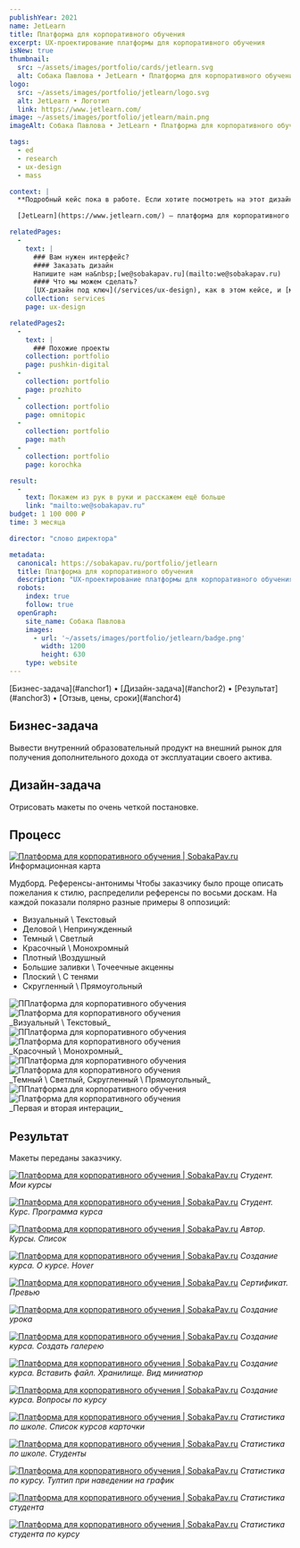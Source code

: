 ```yaml
---
publishYear: 2021
name: JetLearn
title: Платформа для корпоративного обучения
excerpt: UX-проектирование платформы для корпоративного обучения
isNew: true
thumbnail:
  src: ~/assets/images/portfolio/cards/jetlearn.svg
  alt: Собака Павлова • JetLearn • Платформа для корпоративного обучения
logo:
  src: ~/assets/images/portfolio/jetlearn/logo.svg
  alt: JetLearn • Логотип
  link: https://www.jetlearn.com/
image: ~/assets/images/portfolio/jetlearn/main.png
imageAlt: Собака Павлова • JetLearn • Платформа для корпоративного обучения

tags:
  - ed
  - research
  - ux-design
  - mass

context: |
  **Подробный кейс пока в работе. Если хотите посмотреть на этот дизайн в деталях, пишите нам на [we@sobakapav.ru](mailto:we@sobakapav.ru)**

  [JetLearn](https://www.jetlearn.com/) — платформа для корпоративного обучения.

relatedPages:
  -
    text: |
      ### Вам нужен интерфейс?
      #### Заказать дизайн
      Напишите нам на&nbsp;[we@sobakapav.ru](mailto:we@sobakapav.ru) 
      #### Что мы можем сделать?
      [UX-дизайн под ключ](/services/ux-design), как в этом кейсе, и [многое другое](/services). 
    collection: services
    page: ux-design

relatedPages2:
  -
    text: |
      ### Похожие проекты
    collection: portfolio
    page: pushkin-digital
  - 
    collection: portfolio
    page: prozhito
  - 
    collection: portfolio
    page: omnitopic
  - 
    collection: portfolio
    page: math
  - 
    collection: portfolio
    page: korochka

result:
  -
    text: Покажем из рук в руки и расскажем ещё больше
    link: "mailto:we@sobakapav.ru"
budget: 1 100 000 ₽
time: 3 месяца

director: "слово директора"

metadata:
  canonical: https://sobakapav.ru/portfolio/jetlearn
  title: Платформа для корпоративного обучения
  description: "UX-проектирование платформы для корпоративного обучения"
  robots:
    index: true
    follow: true
  openGraph:
    site_name: Собака Павлова
    images:
      - url: '~/assets/images/portfolio/jetlearn/badge.png'
        width: 1200
        height: 630
    type: website
---
```


<TOC>
[Бизнес-задача](#anchor1) • [Дизайн-задача](#anchor2) • [Результат](#anchor3) • [Отзыв, цены, сроки](#anchor4)
</TOC>

## <a name="anchor1" />Бизнес-задача

Вывести внутренний образовательный продукт на внешний рынок для получения дополнительного дохода от эксплуатации своего актива.

## <a name="anchor2" />Дизайн-задача

Отрисовать макеты по очень четкой постановке.

## <a name="anchor3" />Процесс

<a href="/images/portfolio/jetlearn/1.png" target="_blank">![Платформа для корпоративного обучения | SobakaPav.ru](~/assets/images/portfolio/jetlearn/1.png)</a>
<emp>Информационная карта</emp>

Мудборд. 
Референсы-антонимы
Чтобы заказчику было проще описать пожелания к стилю, распределили референсы по восьми доскам. На каждой показали полярно разные примеры
8 оппозиций:
- Визуальный \ Текстовый
- Деловой \ Непринужденный
- Темный \ Светлый
- Красочный \ Монохромный
- Плотный \Воздушный
- Большие заливки \ Точеечные акценны
- Плоский \ С тенями
- Скругленный \ Прямоугольный

<div class="flex gap-2 flex-wrap"> <Image src="~/assets/images/portfolio/jetlearn/2.png" alt="ППлатформа для корпоративного обучения" class="min-w-72 grow shrink basis-0"/> <Image src="~/assets/images/portfolio/jetlearn/3.png" alt="Платформа для корпоративного обучения" class="min-w-72 grow shrink basis-0" /></div>
_Визуальный \ Текстовый_

<div class="flex gap-2 flex-wrap"> <Image src="~/assets/images/portfolio/jetlearn/4.png" alt="ППлатформа для корпоративного обучения" class="min-w-72 grow shrink basis-0"/> <Image src="~/assets/images/portfolio/jetlearn/5.png" alt="Платформа для корпоративного обучения" class="min-w-72 grow shrink basis-0" /></div>
_Красочный \ Монохромный_

<div class="flex gap-2 flex-wrap"> <Image src="~/assets/images/portfolio/jetlearn/6.png" alt="ППлатформа для корпоративного обучения" class="min-w-72 grow shrink basis-0"/> <Image src="~/assets/images/portfolio/jetlearn/7.png" alt="Платформа для корпоративного обучения" class="min-w-72 grow shrink basis-0" /></div>
_Темный \ Светлый, Скругленный \ Прямоугольный_

<div class="flex gap-2 flex-wrap"> <Image src="~/assets/images/portfolio/jetlearn/8.png" alt="ППлатформа для корпоративного обучения" class="min-w-72 grow shrink basis-0"/> <Image src="~/assets/images/portfolio/jetlearn/9.png" alt="Платформа для корпоративного обучения" class="min-w-72 grow shrink basis-0" /></div>
_Первая и вторая интерации_

## <a name="anchor4" />Результат

Макеты переданы заказчику.

<a href="/images/portfolio/jetlearn/10.png" target="_blank">![Платформа для корпоративного обучения | SobakaPav.ru](~/assets/images/portfolio/jetlearn/10.png)</a>
<em>Студент. Мои курсы</em>

<a href="/images/portfolio/jetlearn/11.png" target="_blank">![Платформа для корпоративного обучения | SobakaPav.ru](~/assets/images/portfolio/jetlearn/11.png)</a>
<em>Студент. Курс. Программа курса</em>

<a href="/images/portfolio/jetlearn/12.png" target="_blank">![Платформа для корпоративного обучения | SobakaPav.ru](~/assets/images/portfolio/jetlearn/12.png)</a>
<em>Автор. Курсы. Список</em>

<a href="/images/portfolio/jetlearn/13.png" target="_blank">![Платформа для корпоративного обучения | SobakaPav.ru](~/assets/images/portfolio/jetlearn/13.png)</a>
<em>Создание курса. О курсе. Hover</em>

<a href="/images/portfolio/jetlearn/14.png" target="_blank">![Платформа для корпоративного обучения | SobakaPav.ru](~/assets/images/portfolio/jetlearn/14.png)</a>
<em>Сертификат. Превью</em>

<a href="/images/portfolio/jetlearn/15.png" target="_blank">![Платформа для корпоративного обучения | SobakaPav.ru](~/assets/images/portfolio/jetlearn/15.png)</a>
<em>Создание урока</em>

<a href="/images/portfolio/jetlearn/16.png" target="_blank">![Платформа для корпоративного обучения | SobakaPav.ru](~/assets/images/portfolio/jetlearn/16.png)</a>
<em>Создание курса. Создать галерею</em>

<a href="/images/portfolio/jetlearn/17.png" target="_blank">![Платформа для корпоративного обучения | SobakaPav.ru](~/assets/images/portfolio/jetlearn/17.png)</a>
<em>Создание курса. Вставить файл. Хранилище. Вид миниатюр</em>

<a href="/images/portfolio/jetlearn/18.png" target="_blank">![Платформа для корпоративного обучения | SobakaPav.ru](~/assets/images/portfolio/jetlearn/18.png)</a>
<em>Создание курса. Вопросы по курсу</em>

<a href="/images/portfolio/jetlearn/19.png" target="_blank">![Платформа для корпоративного обучения | SobakaPav.ru](~/assets/images/portfolio/jetlearn/19.png)</a>
<em>Статистика по школе. Список курсов карточки</em>

<a href="/images/portfolio/jetlearn/20.png" target="_blank">![Платформа для корпоративного обучения | SobakaPav.ru](~/assets/images/portfolio/jetlearn/20.png)</a>
<em>Статистика по школе. Студенты</em>

<a href="/images/portfolio/jetlearn/21.png" target="_blank">![Платформа для корпоративного обучения | SobakaPav.ru](~/assets/images/portfolio/jetlearn/21.png)</a>
<em>Статистика по курсу. Тултип при наведении на график</em>

<a href="/images/portfolio/jetlearn/22.png" target="_blank">![Платформа для корпоративного обучения | SobakaPav.ru](~/assets/images/portfolio/jetlearn/22.png)</a>
<em>Статистика студента</em>

<a href="/images/portfolio/jetlearn/23.png" target="_blank">![Платформа для корпоративного обучения | SobakaPav.ru](~/assets/images/portfolio/jetlearn/23.png)</a>
<em>Статистика студента по курсу</em>

## <a name="anchor5" />
